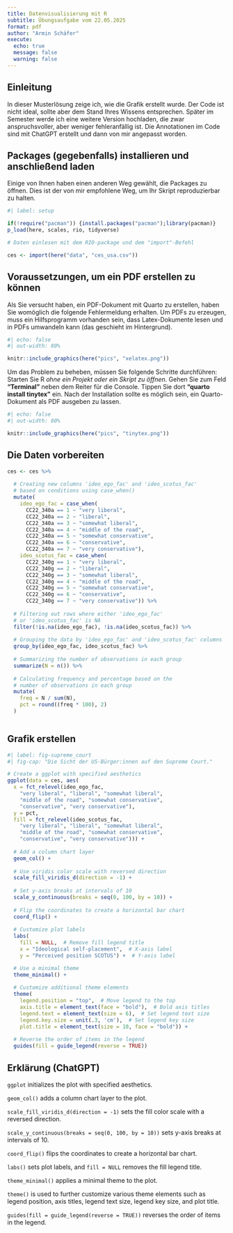 ```yaml
---
title: Datenvisualisierung mit R
subtitle: Übungsaufgabe vom 22.05.2025
format: pdf
author: "Armin Schäfer"
execute:
  echo: true
  message: false
  warning: false
---
```


## Einleitung

In dieser Musterlösung zeige ich, wie die Grafik erstellt wurde. Der Code ist nicht ideal, sollte aber dem Stand Ihres Wissens entsprechen. Später im Semester werde ich eine weitere Version hochladen, die zwar anspruchsvoller, aber weniger fehleranfällig ist. Die Annotationen im Code sind mit ChatGPT erstellt und dann von mir angepasst worden.

## Packages (gegebenfalls) installieren und anschließend laden

Einige von Ihnen haben einen anderen Weg gewählt, die Packages zu öffnen. Dies ist der von mir empfohlene Weg, um Ihr Skript reproduzierbar zu halten.

```r
#| label: setup

if(!require("pacman")) {install.packages("pacman");library(pacman)}
p_load(here, scales, rio, tidyverse)

# Daten einlesen mit dem RIO-package und dem "import"-Befehl

ces <- import(here("data", "ces_usa.csv"))

```

## Voraussetzungen, um ein PDF erstellen zu können

Als Sie versucht haben, ein PDF-Dokument mit Quarto zu erstellen, haben Sie womöglich die folgende Fehlermeldung erhalten. Um PDFs zu erzeugen, muss ein Hilfsprogramm vorhanden sein, dass Latex-Dokumente lesen und in PDFs umwandeln kann (das geschieht im Hintergrund).

```r
#| echo: false
#| out-width: 80%

knitr::include_graphics(here("pics", "xelatex.png"))

```

Um das Problem zu beheben, müssen Sie folgende Schritte durchführen: Starten Sie R *ohne ein Projekt oder ein Skript zu öffnen*. Gehen Sie zum Feld **"Terminal"** neben dem Reiter für die Console. Tippen Sie dort **"quarto install tinytex"** ein. Nach der Installation sollte es möglich sein, ein Quarto-Dokument als PDF ausgeben zu lassen.

```r
#| echo: false
#| out-width: 80%

knitr::include_graphics(here("pics", "tinytex.png"))

```


## Die Daten vorbereiten

```r

ces <- ces %>% 
  
  # Creating new columns 'ideo_ego_fac' and 'ideo_scotus_fac' 
  # based on conditions using case_when()
  mutate(
    ideo_ego_fac = case_when(
      CC22_340a == 1 ~ "very liberal",
      CC22_340a == 2 ~ "liberal",
      CC22_340a == 3 ~ "somewhat liberal",
      CC22_340a == 4 ~ "middle of the road",
      CC22_340a == 5 ~ "somewhat conservative",
      CC22_340a == 6 ~ "conservative",
      CC22_340a == 7 ~ "very conservative"),
    ideo_scotus_fac = case_when(
      CC22_340g == 1 ~ "very liberal",
      CC22_340g == 2 ~ "liberal",
      CC22_340g == 3 ~ "somewhat liberal",
      CC22_340g == 4 ~ "middle of the road",
      CC22_340g == 5 ~ "somewhat conservative",
      CC22_340g == 6 ~ "conservative",
      CC22_340g == 7 ~ "very conservative")) %>% 
  
  # Filtering out rows where either 'ideo_ego_fac' 
  # or 'ideo_scotus_fac' is NA
  filter(!is.na(ideo_ego_fac), !is.na(ideo_scotus_fac)) %>% 
  
  # Grouping the data by 'ideo_ego_fac' and 'ideo_scotus_fac' columns
  group_by(ideo_ego_fac, ideo_scotus_fac) %>% 
  
  # Summarizing the number of observations in each group
  summarize(N = n()) %>% 
  
  # Calculating frequency and percentage based on the 
  # number of observations in each group
  mutate(
    freq = N / sum(N),
    pct = round((freq * 100), 2)
  )



```

## Grafik erstellen

```r
#| label: fig-supreme_court
#| fig-cap: "Die Sicht der US-Bürger:innen auf den Supreme Court."

# Create a ggplot with specified aesthetics
ggplot(data = ces, aes(
  x = fct_relevel(ideo_ego_fac,
    "very liberal", "liberal", "somewhat liberal", 
    "middle of the road", "somewhat conservative",
    "conservative", "very conservative"), 
  y = pct, 
  fill = fct_relevel(ideo_scotus_fac,
    "very liberal", "liberal", "somewhat liberal", 
    "middle of the road", "somewhat conservative",
    "conservative", "very conservative"))) +
  
  # Add a column chart layer
  geom_col() +
  
  # Use viridis color scale with reversed direction
  scale_fill_viridis_d(direction = -1) +
  
  # Set y-axis breaks at intervals of 10
  scale_y_continuous(breaks = seq(0, 100, by = 10)) +
  
  # Flip the coordinates to create a horizontal bar chart
  coord_flip() +
  
  # Customize plot labels
  labs(
    fill = NULL,  # Remove fill legend title
    x = "Ideological self-placement",  # X-axis label
    y = "Perceived position SCOTUS") +  # Y-axis label

  # Use a minimal theme
  theme_minimal() +
  
  # Customize additional theme elements
  theme(
    legend.position = "top",  # Move legend to the top
    axis.title = element_text(face = "bold"),  # Bold axis titles
    legend.text = element_text(size = 6),  # Set legend text size
    legend.key.size = unit(.3, 'cm'),  # Set legend key size
    plot.title = element_text(size = 10, face = "bold")) +
  
  # Reverse the order of items in the legend
  guides(fill = guide_legend(reverse = TRUE))


```

## Erklärung (ChatGPT)

`ggplot` initializes the plot with specified aesthetics.

`geom_col()` adds a column chart layer to the plot.

`scale_fill_viridis_d(direction = -1)` sets the fill color scale with a reversed direction.

`scale_y_continuous(breaks = seq(0, 100, by = 10))` sets y-axis breaks at intervals of 10.

`coord_flip()` flips the coordinates to create a horizontal bar chart.

`labs()` sets plot labels, and `fill = NULL` removes the fill legend title.

`theme_minimal()` applies a minimal theme to the plot.

`theme()` is used to further customize various theme elements such as legend position, axis titles, legend text size, legend key size, and plot title.

`guides(fill = guide_legend(reverse = TRUE))` reverses the order of items in the legend.
